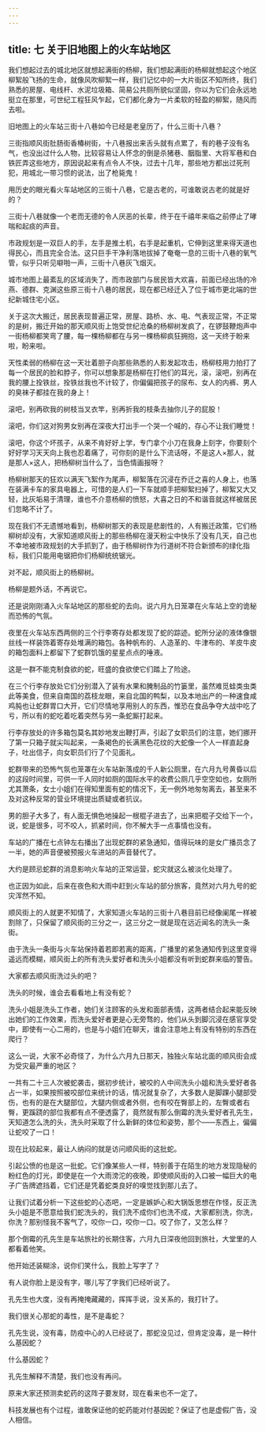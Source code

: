 ```yaml
---
---
---
```

title: 七 关于旧地图上的火车站地区
---




我们想起过去的城北地区就想起满街的杨柳，我们想起满街的杨柳就想起这个地区柳絮般飞扬的生命，就像风吹柳絮一样，我们记忆中的一大片街区不知所终，我们熟悉的房屋、电线杆、水泥垃圾箱、简易公共厕所貌似坚固，你以为它们会永远地挺立在那里，可世纪工程狂风乍起，它们都化身为一片柔软的轻盈的柳絮，随风而去啦。

旧地图上的火车站三街十八巷如今已经是老皇历了，什么三街十八巷？

三街指顺风街肚肠街香椿树街，十八巷报出来舌头就有点累了，有的巷子没有名气，也没出过什么人物，比较容易让人怀念的倒是杀猪巷、胭脂里、大将军巷和白铁匠弄这些地方，原因说起来有点令人不快，过去十几年，那些地方都出过死刑犯，用城北一带习惯的说法，出了枪毙鬼！

用历史的眼光看火车站地区的三街十八巷，它是古老的，可谁敢说古老的就是好的？

三街十八巷就像一个老而无德的令人厌恶的长辈，终于在千禧年来临之前停止了哮喘和起痰的声音。

市政规划是一双巨人的手，左手是推土机，右手是起重机，它伸到这里来得天道也得民心，而且完全合法。这只巨手干净利落地拔掉了奄奄一息的三街十八巷的氧气管，似乎只听见噼啪一声，三街十八巷灰飞烟灭。

城市地图上最紊乱的区域消失了，而市政部门与居民皆大欢喜，前面已经出场的冷燕、德群、克渊这些原三街十八巷的居民，现在都已经迁入了位于城市更北端的世纪新城住宅小区。

关于这次大搬迁，居民表现普遍正常，房屋、路桥、水、电、气表现正常，不正常的是树，搬迁开始的那天顺风街上饱受世纪沧桑的杨柳树发疯了，在锣鼓鞭炮声中一街杨柳都笑弯了腰，每一棵杨柳都在与另一棵杨柳疯狂拥抱，这一天终于盼来啦，盼来啦。

天性柔弱的杨柳在这一天壮着胆子向那些熟悉的人影发起攻击，杨柳枝用力拍打了每一个居民的脸和脖子，你可以想象那是杨柳在打他们的耳光，滚，滚吧，别再在我的腰上拴铁丝，拴铁丝我也不计较了，你偏偏把孩子的尿布、女人的内裤、男人的臭袜子都挂在我的身上！

滚吧，别再砍我的树枝当叉衣竿，别再折我的枝条去抽你儿子的屁股！

滚吧，你们这对狗男女别再在深夜大打出手一个哭一个喊的，存心不让我们睡觉！

滚吧，你这个坏孩子，从来不肯好好上学，专门拿个小刀在我身上刻字，你要刻个好好学习天天向上我也忍着痛了，可你刻的是什么下流话呀，不是这人×那人，就是那人×这人，把杨柳树当什么了，当色情画报呀？

杨柳树那天的狂欢以满天飞絮作为尾声，柳絮落在沉浸在乔迁之喜的人身上，也落在装满卡车的家具电器上，可惜的是人们一下车就顺手把柳絮扫掉了，柳絮又大又轻，比灰垢易于清理，谁也不介意杨柳的愤怒，大喜之日的不和谐音就这样被居民们忽略不计了。

现在我们不无遗憾地看到，杨柳树那天的表现是悲剧性的，人有搬迁政策，它们杨柳树却没有，大家知道顺风街上的那些杨柳在漫天粉尘中快乐了没有几天，自己也不幸地被市政规划的大手抓到了，由于杨柳树作为行道树不符合新颁布的绿化指标，我们只能用电锯把你们杨柳统统锯光。

对不起，顺风街上的杨柳树。

杨柳是题外话，不再说它。

还是说刚刚涌入火车站地区的那些蛇的去向。说六月九日笼罩在火车站上空的诡秘而恐怖的气氛。

夜里在火车站东西两侧的三个行李寄存处都发现了蛇的踪迹。蛇所分泌的液体像银丝线一样装饰着寄存处堆满的箱包。各种帆布的、人造革的、牛津布的、羊皮牛皮的箱包面料上都留下了蛇群饥饿的星星点点的唾液。

这是一群不能克制食欲的蛇，旺盛的食欲使它们踏上了险途。

在三个行李存放处它们分别潜入了装有水果和腌制品的竹篓里，虽然难觅蛙类虫类此等美食，但来自南国的荔枝龙眼，来自北国的鸭梨，以及本地出产的一种速食咸鸡肫也让蛇群胃口大开，它们尽情地享用别人的东西，惟恐在食品争夺大战中吃了亏，所以有的蛇吃着吃着突然与另一条蛇厮打起来。

行李存放处的许多箱包莫名其妙地发出鞭打声，引起了女职员们的注意，她们挪开了第一只箱子就尖叫起来，一条褐色的长满黑色花纹的大蛇像一个人一样直起身子，吐出信子，向女职员们行了个见面礼。

蛇群带来的恐怖气氛也笼罩在火车站新落成的千人新公厕里，在六月九号黄昏以后的这段时间里，可供一千人同时如厕的国际水平的收费公厕几乎空空如也，女厕所尤其萧条，女士小姐们在得知里面有蛇的情况下，无一例外地匆匆离去，甚至来不及对这种反常的营业环境提出质疑或者抗议。

男的胆子大多了，有人面无惧色地操起一根棍子进去了，出来把棍子交给下一个，说，蛇是很多，可不咬人，抓紧时间，你不解大手一点事情也没有。

车站的广播在七点钟左右播出了出现蛇群的紧急通知，值得玩味的是女广播员念了一半，她的声音便被预报火车进站的声音替代了。

大约是顾忌蛇群的消息影响火车站的正常运营，蛇灾就这么被淡化处理了。

也正因为如此，后来在夜色和大雨中赶到火车站的部分旅客，竟然对六月九号的蛇灾浑然不知。

顺风街上的人就更不知情了，大家知道火车站的三街十八巷目前已经像阑尾一样被割除了，只保留了顺风街的三分之一，这三分之一就是现在远近闻名的洗头一条街。

由于洗头一条街与火车站保持着若即若离的距离，广播里的紧急通知传到这里变得遥远而模糊，顺风街上的所有洗头爱好者和洗头小姐都没有听到蛇群来临的警告。

大家都去顺风街洗过头的吧？

洗头的时候，谁会去看看地上有没有蛇？

洗头小姐是洗头工作者，她们关注顾客的头发和面部表情，这两者结合起来能反映出她们的工作效果，而洗头爱好者更是心无旁骛的，他们从头到脚沉浸在感官享受中，即使有一心二用的，也是与小姐们在聊天，谁会注意地上有没有特别的东西在爬行？

这么一说，大家不必奇怪了，为什么六月九日那天，独独火车站北面的顺风街会成为受灾最严重的地区？

一共有二十三人次被蛇袭击，据初步统计，被咬的人中间洗头小姐和洗头爱好者各占一半，如果按照被咬部位来统计的话，情况就复杂了，大多数人是脚踝小腿部受伤，也有的是在大腿部位，大腿内侧或者外侧，也有咬在臀部上的，左臀或者右臀，更蹊跷的部位我都有点不便透露了，竟然就有那么倒霉的洗头爱好者孔先生，天知道怎么洗的头，洗头时采取了什么新鲜的体位和姿势，那个——东西上，偏偏让蛇咬了一口！

现在比较起来，最让人纳闷的就是访问顺风街的这批蛇。

引起公愤的也是这一批蛇。它们像某些人一样，特别善于在陌生的地方发现隐秘的粉红色的灯光，即使是在一个大雨滂沱的夜晚，即使顺风街的入口被一幅巨大的电子广告牌遮挡着，它们还是凭着蛇类良好的嗅觉找到那儿去了。

让我们试着分析一下这些蛇的心态吧，一定是嫉妒心和大锅饭思想在作怪，反正洗头小姐是不愿意给我们蛇洗头的，我们洗不成你们也洗不成，大家都别洗，你洗，你洗？那别怪我不客气了，咬你一口，咬你一口。咬了你了，又怎么样？

那个倒霉的孔先生是车站旅社的长期住客，六月九日深夜他回到旅社，大堂里的人都看着他笑。

他开始还装糊涂，说你们笑什么，我脸上写字了？

有人说你脸上是没有字，哪儿写了字我们已经听说了。

孔先生也大度，没有再掩掩藏藏的，挥挥手说，没关系的，我打针了。

我们很关心那蛇的毒性，是不是毒蛇？

孔先生说，没有毒，防疫中心的人已经说了，那蛇没见过，但肯定没毒，是一种什么基因蛇？

什么基因蛇？

孔先生解释不清楚，我们也没有再问。

原来大家还预测卖蛇药的这阵子要发财，现在看来也不一定了。

科技发展也有个过程，谁敢保证他的蛇药能对付基因蛇？保证了也是虚假广告，没人相信。